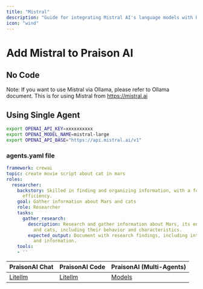 ```yaml
---
title: "Mistral"
description: "Guide for integrating Mistral AI's language models with PraisonAI, including API configuration and usage instructions"
icon: "wind"
---
```


# Add Mistral to Praison AI

## No Code 

Note: If you want to use Mistral via Ollama, please refer to Ollama document. This is for using Mistral from https://mistral.ai 

## Using Single Agent

```bash
export OPENAI_API_KEY=xxxxxxxxxx
export OPENAI_MODEL_NAME=mistral-large
export OPENAI_API_BASE="https://api.mistral.ai/v1"
```

### agents.yaml file

```yaml
framework: crewai
topic: create movie script about cat in mars
roles:
  researcher:
    backstory: Skilled in finding and organizing information, with a focus on research
      efficiency.
    goal: Gather information about Mars and cats
    role: Researcher
    tasks:
      gather_research:
        description: Research and gather information about Mars, its environment,
          and cats, including their behavior and characteristics.
        expected_output: Document with research findings, including interesting facts
          and information.
    tools:
    - ''
```

| PraisonAI Chat | PraisonAI Code | PraisonAI (Multi-Agents) |
| --- | --- | --- |
| [Litellm](https://litellm.vercel.app/docs/providers) | [Litellm](https://litellm.vercel.app/docs/providers) | [Models](../models.md) |